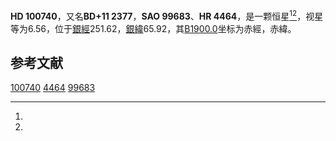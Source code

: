 {{Starbox begin
| name = HD 100740
}}
{{Starbox observe
| epoch = [[J2000.0|J2000.0]]
| constell = {{星座名待查}}<ref name=SIMBAD>{{cite web
 | url=http://simbad.u-strasbg.fr/simbad/sim-id?Ident=HR+4464
 | title =Pulsating variable Star
 | publisher=Centre de Données astronomiques de Strasbourg
 | work=SIMBAD
 | accessdate=2012-07-13}}</ref><ref name=DATA>{{cite web
 | url=http://vizier.u-strasbg.fr/viz-bin/VizieR-5?-out.add=.&-source=5050&-corr=PK=HR&-out.max=9999&HR=4464
 | title=VizieR Detailed Page
 | accessdate=2012-07-13
 | archive-date=2016-03-05
 | archive-url=https://web.archive.org/web/20160305003013/http://vizier.u-strasbg.fr/viz-bin/VizieR-5?-out.add=.&-source=5050&-corr=PK=HR&-out.max=9999&HR=4464
 | dead-url=no
 }}</ref>
| 星官 = 
| ra = {{RA|11|35|43.4}}<ref name=SIMBAD /><ref name=DATA />
| dec = {{DEC|+10|54|40}}<ref name=SIMBAD /><ref name=DATA />
| appmag_v = 6.56<ref name=SIMBAD /><ref name=DATA />
}}
{{Starbox character
| class = A4Vn<ref name=SIMBAD /><ref name=DATA />
| b-v = 0.13<ref name=SIMBAD /><ref name=DATA />
| u-b = 0.1<ref name=SIMBAD /><ref name=DATA />
| r-i = <ref name=SIMBAD /><ref name=DATA />
| variable = 
}}
{{Starbox astrometry
| radial_v = 0.1
| prop_mo_ra = -5
| parallax = 
| p_error = 
}}
{{Starbox catalog
| names =BD+11 2377，[[SAO星表|SAO]] 99683，[[HD星表|HD]] 100740，[[HR星表|HR]] 4464}}
{{Starbox reference |Simbad=HR+4464}}
{{Starbox end}}

'''HD 100740'''，又名'''BD+11 2377'''，'''SAO 99683'''、'''HR 4464'''，是一颗恒星<ref name=SIMBAD /><ref name=DATA />，视星等为6.56，位于[[銀道座標系|銀經]]251.62，[[銀道座標系|銀緯]]65.92，其[[B1900.0|B1900.0]]坐标为赤經{{RA|11|30|32.7}}，赤緯{{DEC|+11|65.92|53}}。

== 参考文献 ==
{{reflist}}

{{star-stub}}

[[Category:HD和HDE天體|100740]]
[[Category:HR天體|4464]]
[[Category:SAO天體|99683]]